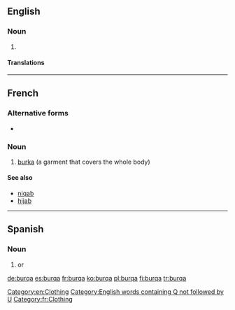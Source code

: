 ==English==

===Noun===
{{en-noun}}

# {{alternative spelling of|burka|lang=en}}

====Translations====
{{trans-see|burka}}

[[Category:en:Clothing]]
[[Category:English words containing Q not followed by U]]

----

==French==
{{wikipedia|lang=fr}}

===Alternative forms===
* {{l/fr|burka}}

===Noun===
{{fr-noun|f}}

# [[burka]] (a garment that covers the whole body)

====See also====
* [[niqab]]
* [[hijab]]

[[Category:fr:Clothing]]

----

==Spanish==

===Noun===
{{es-noun|m}}

# {{l/en|burqa}} or {{l/en|burka}}

[[de:burqa]]
[[es:burqa]]
[[fr:burqa]]
[[ko:burqa]]
[[pl:burqa]]
[[fi:burqa]]
[[tr:burqa]]